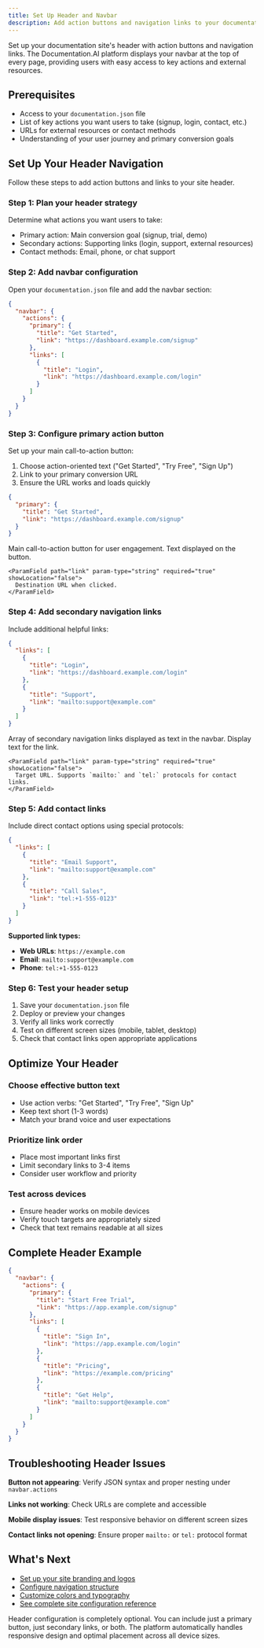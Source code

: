 ```yaml
---
title: Set Up Header and Navbar
description: Add action buttons and navigation links to your documentation site's header to guide users to key actions and resources.
---
```



Set up your documentation site's header with action buttons and navigation links. The Documentation.AI platform displays your navbar at the top of every page, providing users with easy access to key actions and external resources.

## Prerequisites

- Access to your `documentation.json` file
- List of key actions you want users to take (signup, login, contact, etc.)
- URLs for external resources or contact methods
- Understanding of your user journey and primary conversion goals

## Set Up Your Header Navigation

Follow these steps to add action buttons and links to your site header.

### Step 1: Plan your header strategy

Determine what actions you want users to take:
- Primary action: Main conversion goal (signup, trial, demo)
- Secondary actions: Supporting links (login, support, external resources)
- Contact methods: Email, phone, or chat support

### Step 2: Add navbar configuration

Open your `documentation.json` file and add the navbar section:

```json
{
  "navbar": {
    "actions": {
      "primary": {
        "title": "Get Started",
        "link": "https://dashboard.example.com/signup"
      },
      "links": [
        {
          "title": "Login", 
          "link": "https://dashboard.example.com/login"
        }
      ]
    }
  }
}
```

### Step 3: Configure primary action button

Set up your main call-to-action button:

1. Choose action-oriented text ("Get Started", "Try Free", "Sign Up")
2. Link to your primary conversion URL
3. Ensure the URL works and loads quickly

```json
{
  "primary": {
    "title": "Get Started",
    "link": "https://dashboard.example.com/signup"
  }
}
```

<ParamField path="primary" param-type="object" required="false" showLocation="false">
  Main call-to-action button for user engagement.
  
  <Expandable title="Button Configuration" defaultOpen="false">
    <ParamField path="title" param-type="string" required="true" showLocation="false">
      Text displayed on the button.
    </ParamField>
    
    <ParamField path="link" param-type="string" required="true" showLocation="false">
      Destination URL when clicked.
    </ParamField>
  </Expandable>
</ParamField>

### Step 4: Add secondary navigation links

Include additional helpful links:

```json
{
  "links": [
    {
      "title": "Login",
      "link": "https://dashboard.example.com/login"
    },
    {
      "title": "Support",
      "link": "mailto:support@example.com"
    }
  ]
}
```

<ParamField path="links" param-type="array" required="false" showLocation="false">
  Array of secondary navigation links displayed as text in the navbar.
  
  <Expandable title="Link Configuration" defaultOpen="false">
    <ParamField path="title" param-type="string" required="true" showLocation="false">
      Display text for the link.
    </ParamField>
    
    <ParamField path="link" param-type="string" required="true" showLocation="false">
      Target URL. Supports `mailto:` and `tel:` protocols for contact links.
    </ParamField>
  </Expandable>
</ParamField>

### Step 5: Add contact links

Include direct contact options using special protocols:

```json
{
  "links": [
    {
      "title": "Email Support",
      "link": "mailto:support@example.com"
    },
    {
      "title": "Call Sales",
      "link": "tel:+1-555-0123"
    }
  ]
}
```

**Supported link types:**
- **Web URLs**: `https://example.com` 
- **Email**: `mailto:support@example.com`
- **Phone**: `tel:+1-555-0123`

### Step 6: Test your header setup

1. Save your `documentation.json` file
2. Deploy or preview your changes
3. Verify all links work correctly
4. Test on different screen sizes (mobile, tablet, desktop)
5. Check that contact links open appropriate applications

## Optimize Your Header

### Choose effective button text
- Use action verbs: "Get Started", "Try Free", "Sign Up"
- Keep text short (1-3 words)
- Match your brand voice and user expectations

### Prioritize link order
- Place most important links first
- Limit secondary links to 3-4 items
- Consider user workflow and priority

### Test across devices
- Ensure header works on mobile devices
- Verify touch targets are appropriately sized
- Check that text remains readable at all sizes

## Complete Header Example

```json
{
  "navbar": {
    "actions": {
      "primary": {
        "title": "Start Free Trial",
        "link": "https://app.example.com/signup"
      },
      "links": [
        {
          "title": "Sign In",
          "link": "https://app.example.com/login"
        },
        {
          "title": "Pricing",
          "link": "https://example.com/pricing"
        },
        {
          "title": "Get Help",
          "link": "mailto:support@example.com"
        }
      ]
    }
  }
}
```

## Troubleshooting Header Issues

**Button not appearing**: Verify JSON syntax and proper nesting under `navbar.actions`

**Links not working**: Check URLs are complete and accessible

**Mobile display issues**: Test responsive behavior on different screen sizes

**Contact links not opening**: Ensure proper `mailto:` or `tel:` protocol format

## What's Next

- [Set up your site branding and logos](branding)
- [Configure navigation structure](navigation-and-sidebar)
- [Customize colors and typography](colors-and-typography)
- [See complete site configuration reference](site-configuration)

<Callout>
Header configuration is completely optional. You can include just a primary button, just secondary links, or both. The platform automatically handles responsive design and optimal placement across all device sizes.
</Callout>
